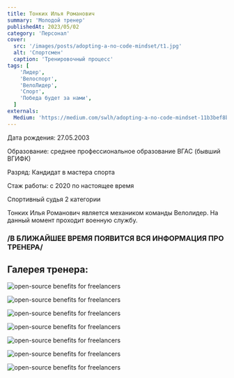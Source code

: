 ```yaml
---
title: Тонких Илья Романович
summary: 'Молодой тренер'
publishedAt: 2023/05/02
category: 'Персонал'
cover:
  src: '/images/posts/adopting-a-no-code-mindset/t1.jpg'
  alt: 'Спортсмен'
  caption: 'Тренировочный процесс'
tags: [
    'Лидер',
    'Велоспорт',
    'ВелоЛидер',
    'Спорт',
    'Победа будет за нами',
  ]
externals:
  Medium: 'https://medium.com/swlh/adopting-a-no-code-mindset-11b3bef8b21d'
---
```


<Callout>
  Дата рождения: 27.05.2003

  Образование: среднее профессиональное образование ВГАС (бывший ВГИФК)

  Разряд: Кандидат в мастера спорта

  Стаж работы: с 2020 по настоящее время 

  Спортивный судья 2 категории
</Callout>

<Callout>

Тонких Илья Романович является механиком команды Велолидер. На данный момент проходит военную службу.

</Callout>


### /В БЛИЖАЙШЕЕ ВРЕМЯ ПОЯВИТСЯ ВСЯ ИНФОРМАЦИЯ ПРО ТРЕНЕРА/


## Галерея тренера:

<Image
  src="/images/posts/adopting-a-no-code-mindset/t2.jpg"
  alt="open-source benefits for freelancers"
/>

<Image
  src="/images/posts/adopting-a-no-code-mindset/t3.jpg"
  alt="open-source benefits for freelancers"
/>

<Image
  src="/images/posts/adopting-a-no-code-mindset/t4.jpg"
  alt="open-source benefits for freelancers"
/>

<Image
  src="/images/posts/adopting-a-no-code-mindset/t5.jpg"
  alt="open-source benefits for freelancers"
/>

<Image
  src="/images/posts/adopting-a-no-code-mindset/t6.jpg"
  alt="open-source benefits for freelancers"
/>

<Image
  src="/images/posts/adopting-a-no-code-mindset/t7.jpg"
  alt="open-source benefits for freelancers"
/>

<Image
  src="/images/posts/adopting-a-no-code-mindset/t8.jpg"
  alt="open-source benefits for freelancers"
/>
